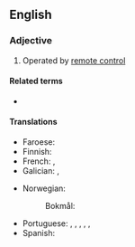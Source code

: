 ==English==

===Adjective===
{{en-adj|head=[[remote]]-[[controlled]]|-}}

# Operated by [[remote control]]

====Related terms====
* {{l|en|radio-controlled}}

====Translations====
{{trans-top|operated by remote control}}
* Faroese: {{t|fo|fjarstýrdur}}
* Finnish: {{t|fi|kauko-ohjattu}}
* French: {{t+|fr|téléguidé}}, {{t+|fr|télécommandé}}
* Galician: {{t|gl|teledirixido|m}}, {{t|gl|teledirixida}}
{{trans-mid}}
* Norwegian:
*: Bokmål: {{t|nb|fjernstyrt}}
* Portuguese: {{t|pt|teledirigido|m}}, {{t|pt|teledirigida|f}}, {{t|pt|telecomandado|m}}, {{t|pt|telecomandada|f}}, {{t|pt|teleguiado|m}}, {{t|pt|teleguiada|f}}
* Spanish: {{t+|es|teledirigido}}
{{trans-bottom}}